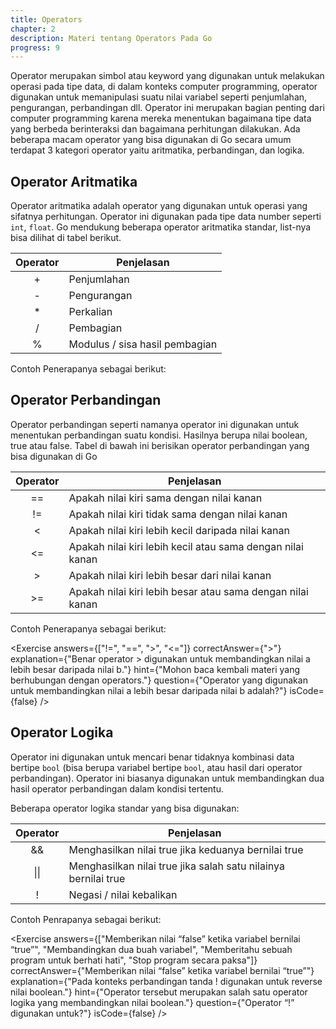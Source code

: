 ```yaml
---
title: Operators
chapter: 2
description: Materi tentang Operators Pada Go
progress: 9
---
```


Operator merupakan simbol atau keyword yang digunakan untuk
melakukan operasi pada tipe data, di dalam konteks computer
programming, operator digunakan untuk memanipulasi suatu nilai variabel
seperti penjumlahan, pengurangan, perbandingan dll. Operator ini
merupakan bagian penting dari computer programming karena mereka
menentukan bagaimana tipe data yang berbeda berinteraksi dan
bagaimana perhitungan dilakukan. Ada beberapa macam operator yang
bisa digunakan di Go secara umum terdapat 3 kategori operator yaitu
aritmatika, perbandingan, dan logika.

## Operator Aritmatika

Operator aritmatika adalah operator yang digunakan untuk operasi
yang sifatnya perhitungan. Operator ini digunakan pada tipe data
number seperti `int`, `float`. Go mendukung beberapa operator
aritmatika standar, list-nya bisa dilihat di tabel berikut.

| Operator | Penjelasan                     |
| :------: | ------------------------------ |
|    +     | Penjumlahan                    |
|    -     | Pengurangan                    |
|    \*    | Perkalian                      |
|    /     | Pembagian                      |
|    %     | Modulus / sisa hasil pembagian |

Contoh Penerapanya sebagai berikut:

<Compiler src="https://goplay.tools/snippet/dYZfUl72AVb" />

## Operator Perbandingan

Operator perbandingan seperti namanya operator ini digunakan
untuk menentukan perbandingan suatu kondisi. Hasilnya berupa
nilai boolean, true atau false.
Tabel di bawah ini berisikan operator perbandingan yang bisa
digunakan di Go

| Operator | Penjelasan                                                 |
| :------: | ---------------------------------------------------------- |
|    ==    | Apakah nilai kiri sama dengan nilai kanan                  |
|    !=    | Apakah nilai kiri tidak sama dengan nilai kanan            |
|    \<    | Apakah nilai kiri lebih kecil daripada nilai kanan         |
|   \<\=   | Apakah nilai kiri lebih kecil atau sama dengan nilai kanan |
|    \>    | Apakah nilai kiri lebih besar dari nilai kanan             |
|   \>\=   | Apakah nilai kiri lebih besar atau sama dengan nilai kanan |

Contoh Penerapanya sebagai berikut:

<Compiler src="https://goplay.tools/snippet/lCmFAHnI0o7"/>

<Exercise 
  answers={["!=", "==", ">", "<="]}
  correctAnswer={">"}
  explanation={"Benar operator > digunakan untuk membandingkan nilai a lebih besar daripada nilai b."}
  hint={"Mohon baca kembali materi yang berhubungan dengan operators."}
  question={"Operator yang digunakan untuk membandingkan nilai a lebih besar daripada nilai b adalah?"}
  isCode={false}
/>

## Operator Logika

Operator ini digunakan untuk mencari benar tidaknya kombinasi
data bertipe `bool` (bisa berupa variabel bertipe `bool`, atau hasil dari
operator perbandingan). Operator ini biasanya digunakan untuk
membandingkan dua hasil operator perbandingan dalam kondisi
tertentu.

Beberapa operator logika standar yang bisa digunakan:

| Operator | Penjelasan                                                     |
| :------: | -------------------------------------------------------------- |
|    &&    | Menghasilkan nilai true jika keduanya bernilai true            |
|   \|\|   | Menghasilkan nilai true jika salah satu nilainya bernilai true |
|    !     | Negasi / nilai kebalikan                                       |

Contoh Penrapanya sebagai berikut:

<Compiler src="https://goplay.tools/snippet/AG3DWRC4UEz" />

<Exercise 
  answers={["Memberikan nilai “false” ketika variabel bernilai “true”", "Membandingkan dua buah variabel", "Memberitahu sebuah program untuk berhati hati", "Stop program secara paksa"]}
  correctAnswer={"Memberikan nilai “false” ketika variabel bernilai “true”"}
  explanation={"Pada konteks perbandingan tanda ! digunakan untuk reverse nilai boolean."}
  hint={"Operator tersebut merupakan salah satu operator logika yang membandingkan nilai boolean."}
  question={"Operator “!” digunakan untuk?"}
  isCode={false}
/>
